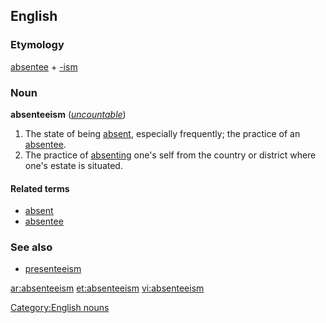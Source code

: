 ==English==
===Etymology===
[[absentee]] + [[-ism]]

===Noun===
'''absenteeism''' (''[[uncountable]]'')

#The state of being [[absent]], especially frequently; the practice of an [[absentee]].
#The practice of [[absenting]] one's self from the country or district where one's estate is situated.

[[Category:English nouns]]

====Related terms====
*[[absent]]
*[[absentee]]

===See also===
*[[presenteeism]]

[[ar:absenteeism]]
[[et:absenteeism]]
[[vi:absenteeism]]